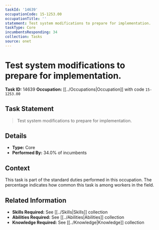 ```yaml
---
taskId: '14639'
occupationCode: 15-1253.00
occupationTitle: ''
statement: Test system modifications to prepare for implementation.
taskType: Core
incumbentsResponding: 34
collection: Tasks
source: onet
---
```

# Test system modifications to prepare for implementation.

**Task ID:** 14639
**Occupation:** [[../Occupations|Occupation]] with code `15-1253.00`

## Task Statement

> Test system modifications to prepare for implementation.

## Details

- **Type:** Core
- **Performed By:** 34.0% of incumbents

## Context

This task is part of the standard duties performed in this occupation. The percentage indicates how common this task is among workers in the field.

## Related Information

- **Skills Required:** See [[../Skills|Skills]] collection
- **Abilities Required:** See [[../Abilities|Abilities]] collection
- **Knowledge Required:** See [[../Knowledge|Knowledge]] collection
